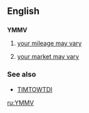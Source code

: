 ==English==

==={{initialism}}===
'''YMMV'''

# {{internet}} [[your mileage may vary]]
# {{advertisements}} [[your market may vary]]

===See also===
*[[TIMTOWTDI]]

[[ru:YMMV]]